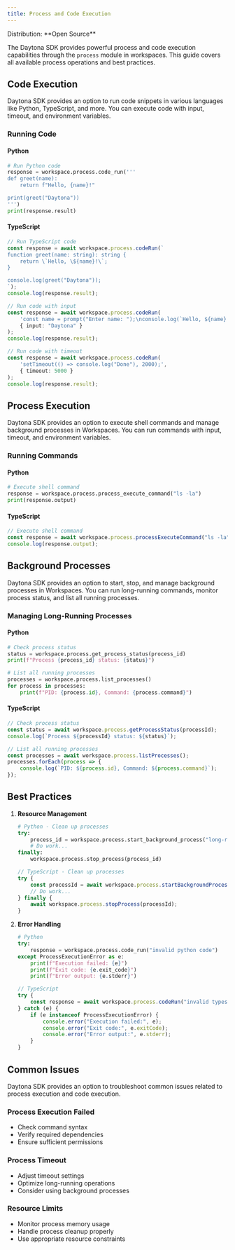 ```yaml
---
title: Process and Code Execution
---
```



<Label>
  Distribution: **Open Source**
</Label>

The Daytona SDK provides powerful process and code execution capabilities through the `process` module in workspaces. This guide covers all available process operations and best practices.

## Code Execution

Daytona SDK provides an option to run code snippets in various languages like Python, TypeScript, and more. You can execute code with input, timeout, and environment variables.

### Running Code

#### Python

```python
# Run Python code
response = workspace.process.code_run('''
def greet(name):
    return f"Hello, {name}!"

print(greet("Daytona"))
''')
print(response.result)
```

#### TypeScript

```typescript
// Run TypeScript code
const response = await workspace.process.codeRun(`
function greet(name: string): string {
    return \`Hello, \${name}!\`;
}

console.log(greet("Daytona"));
`);
console.log(response.result);

// Run code with input
const response = await workspace.process.codeRun(
    'const name = prompt("Enter name: ");\nconsole.log(`Hello, ${name}!`);',
    { input: "Daytona" }
);
console.log(response.result);

// Run code with timeout
const response = await workspace.process.codeRun(
    'setTimeout(() => console.log("Done"), 2000);',
    { timeout: 5000 }
);
console.log(response.result);
```

## Process Execution

Daytona SDK provides an option to execute shell commands and manage background processes in Workspaces. You can run commands with input, timeout, and environment variables.

### Running Commands

#### Python

```python
# Execute shell command
response = workspace.process.process_execute_command("ls -la")
print(response.output)
```

#### TypeScript

```typescript
// Execute shell command
const response = await workspace.process.processExecuteCommand("ls -la");
console.log(response.output);
```

## Background Processes

Daytona SDK provides an option to start, stop, and manage background processes in Workspaces. You can run long-running commands, monitor process status, and list all running processes.

### Managing Long-Running Processes

#### Python

```python
# Check process status
status = workspace.process.get_process_status(process_id)
print(f"Process {process_id} status: {status}")

# List all running processes
processes = workspace.process.list_processes()
for process in processes:
    print(f"PID: {process.id}, Command: {process.command}")
```

#### TypeScript

```typescript
// Check process status
const status = await workspace.process.getProcessStatus(processId);
console.log(`Process ${processId} status: ${status}`);

// List all running processes
const processes = await workspace.process.listProcesses();
processes.forEach(process => {
    console.log(`PID: ${process.id}, Command: ${process.command}`);
});
```

## Best Practices

1. **Resource Management**

   ```python
   # Python - Clean up processes
   try:
       process_id = workspace.process.start_background_process("long-running-cmd")
       # Do work...
   finally:
       workspace.process.stop_process(process_id)
   ```

   ```typescript
   // TypeScript - Clean up processes
   try {
       const processId = await workspace.process.startBackgroundProcess("long-running-cmd");
       // Do work...
   } finally {
       await workspace.process.stopProcess(processId);
   }
   ```

2. **Error Handling**

   ```python
   # Python
   try:
       response = workspace.process.code_run("invalid python code")
   except ProcessExecutionError as e:
       print(f"Execution failed: {e}")
       print(f"Exit code: {e.exit_code}")
       print(f"Error output: {e.stderr}")
   ```

   ```typescript
   // TypeScript
   try {
       const response = await workspace.process.codeRun("invalid typescript code");
   } catch (e) {
       if (e instanceof ProcessExecutionError) {
           console.error("Execution failed:", e);
           console.error("Exit code:", e.exitCode);
           console.error("Error output:", e.stderr);
       }
   }
   ```

## Common Issues

Daytona SDK provides an option to troubleshoot common issues related to process execution and code execution.

### Process Execution Failed

- Check command syntax
- Verify required dependencies
- Ensure sufficient permissions

### Process Timeout

- Adjust timeout settings
- Optimize long-running operations
- Consider using background processes

### Resource Limits

- Monitor process memory usage
- Handle process cleanup properly
- Use appropriate resource constraints
